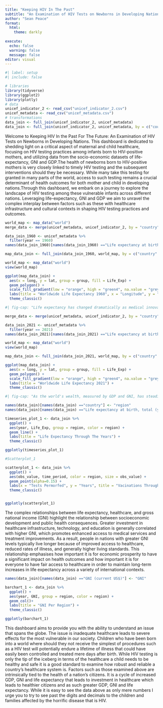 ```yaml
---
title: "Keeping HIV In The Past"
subtitle: "An Examination of HIV Tests on Newborns in Developing Nations"
author: "Sean Peace"
format:
  html:
    theme: darkly
    
execute:
  echo: false
  warning: false
  message: false
editor: visual
---
```


```r
#| label: setup
#| include: false

# libraries
library(tidyverse)
library(ggplot2)
library(plotly)
# data
unicef_indicator_2 <- read_csv("unicef_indicator_2.csv")
unicef_metadata <- read_csv("unicef_metadata.csv")
# transformations
data_join <- full_join(unicef_indicator_2, unicef_metadata)
data_join <- full_join(unicef_indicator_2, unicef_metadata, by = c("country"))

```
Welcome to Keeping HIV In the Past For The Future: An Examination of HIV Tests on Newborns in Developing Nations. This dashboard is dedicated to shedding light on a critical aspect of maternal and child healthcare, focusing on HIV testing practices among infants born to HIV-positive mothers, and utilizing data from the socio-economic datasets of life-expectancy, GNI and GDP.The health of newborns born to HIV-positive mothers is very closely linked to timely HIV testing and the subsequent interventions should they be necessary. While many take this testing for granted in many parts of the world, access to such testing remains a crucial determinant of health outcomes for both mother and child in developing nations.Through this dashboard, we embark on a journey to explore the landscape of HIV testing among these vulnerable infants across different nations. Leveraging life-expectancy, GNI and GDP we aim to unravel the complex interplay between factors such as these with healthcare infrastructure and cultural contexts in shaping HIV testing practices and outcomes.

```r
world_map <- map_data("world")
merge_data <- merge(unicef_metadata, unicef_indicator_2, by = "country", all = TRUE)

data_join_1960 <- unicef_metadata %>%
  filter(year == 1960)
names(data_join_1960)[names(data_join_1960) =="Life expectancy at birth, total (years)"] <- "Life_Exp"

map_data_join <- full_join(data_join_1960, world_map, by = c("country" = "region"))

world_map <- map_data("world")
view(world_map)

ggplot(map_data_join) +
  aes(x = long, y = lat, group = group, fill = Life_Exp) +
  geom_polygon() +
  scale_fill_gradient(low = "orange", high = "green4", na.value = "grey") +
  labs(title = "Worldwide Life Expectancy 1960", x = "Longitude", y = "Latitude") +
  theme_classic()

```

```r
#| fig-cap: "Life expectancy has changed dramatically as medical innovations, such as universal HIV testing, have expanded around the world. Throughout the past few decades, life expectancy has significantly increased for people all over the world due to greater access to healthcare services, preventive measures, and therapies. For example, HIV testing has extended millions of people's lives by enabling early diagnosis and prompt interventions, in addition to helping to contain the HIV/AIDS epidemic. Furthermore, improvements in immunisation policies, public health campaigns, and medical technology have all contributed to a decrease in the death rates from various illnesses and ailments, allowing people all over the world to enjoy longer, healthier lives."

merge_data <- merge(unicef_metadata, unicef_indicator_2, by = "country", all = TRUE)

data_join_2021 <- unicef_metadata %>%
  filter(year == 2021)
names(data_join_2021)[names(data_join_2021) =="Life expectancy at birth, total (years)"] <- "Life_Exp"

world_map <- map_data("world")
view(world_map)

map_data_join <- full_join(data_join_2021, world_map, by = c("country" = "region"))

ggplot(map_data_join) +
  aes(x = long, y = lat, group = group, fill = Life_Exp) +
  geom_polygon() +
  scale_fill_gradient(low = "orange", high = "green4", na.value = "grey") +
  labs(title = "Worldwide Life Expectancy 2021") +
  theme_classic()

```
```r
#| fig-cap: "As the world's wealth, measured by GDP and GNI, has steadily increased, so too has global life expectancy experienced a notable ascent. Economic prosperity has facilitated greater access to essential healthcare services, improved sanitation, and better nutrition, all of which are fundamental determinants of health and longevity. Rising incomes have enabled individuals and governments to invest more in healthcare infrastructure, disease prevention, and medical research, leading to groundbreaking advancements in treatment modalities and public health interventions. Consequently, people across the globe are now living longer and healthier lives, benefitting from the dividends of economic growth in terms of improved well-being and longevity."

names(data_join)[names(data_join) =="country"] <- "region"
names(data_join)[names(data_join) =="Life expectancy at birth, total (years)"] <- "Life_Exp"

timeseries_plot_1 <- data_join %>%
  ggplot() +
  aes(year, Life_Exp, group = region, color = region) +
  geom_line() +
  labs(title = "Life Expectancy Through The Years") +
  theme_classic()

ggplotly(timeseries_plot_1)

```

```r

#Scatterplot_1

scatterplot_1 <- data_join %>%
  ggplot() +
  aes(obs_value, time_period, color = region, size = obs_value) +
  geom_point(alpha=0.15) +
  labs(x = "Tests Permorfed", y = "Years", title = "Vacinations Through The Years") +
  theme_classic()


ggplotly(scatterplot_1)
```

The complex relationships between life expectancy, healthcare, and gross national income (GNI) highlight the relationship between socioeconomic development and public health consequences. Greater investment in healthcare infrastructure, technology, and education is generally correlated with higher GNI, which promotes enhanced access to medical services and treatment improvements. As a result, people in nations with greater GNI levels typically live longer because of improved access to healthcare, reduced rates of illness, and generally higher living standards. This relationship emphasises how important it is for economic prosperity to have a significant impact on health outcomes and how important it is for everyone to have fair access to healthcare in order to maintain long-term increases in life expectancy across a variety of international contexts.

```r

names(data_join)[names(data_join) =="GNI (current US$)"] <- "GNI"

barchart_1 <- data_join %>%
  ggplot() +
  aes(year, GNI, group = region, color = region) +
  geom_col()+
  labs(title = "GNI Per Region") +
  theme_classic()

ggplotly(barchart_1)

```

This dashboard aims to provide you with the ability to understand an issue that spans the globe. The issue is inadequate healthcare leads to severe effects for the most vulnerable in our society. Children who have been born into a world where should they not receive the simplest of procedures such as a HIV test will potentially endure a lifetime of illness that could have easily been controlled and treated mere days after birth. While HIV testing is only the tip of the iceberg in terms of the healthcare a child needs to be healthy and safe it is a good standard to examine how robust and reliable a country’s healthcare system is. Factors such as those examined above are intrinsically tied to the health of a nation's citizens. It is a cycle of increased GDP, GNI and life expectancy that leads to investment in healthcare which leads to healthier citizens and as such greater GDP, GNI and life expectancy. While it is easy to see the data above as only mere numbers I urge you to try to see past the digits and decimals to the children and families affected by the horrific disease that is HIV.

